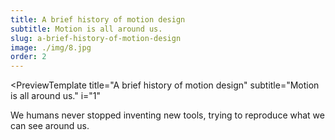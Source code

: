 ```yaml
---
title: A brief history of motion design
subtitle: Motion is all around us.
slug: a-brief-history-of-motion-design
image: ./img/8.jpg
order: 2
---
```


<PreviewTemplate
  title="A brief history of motion design"
  subtitle="Motion is all around us."
  i="1"
>
  We humans never stopped inventing new tools, trying to reproduce what we can
  see around us.
</PreviewTemplate>
